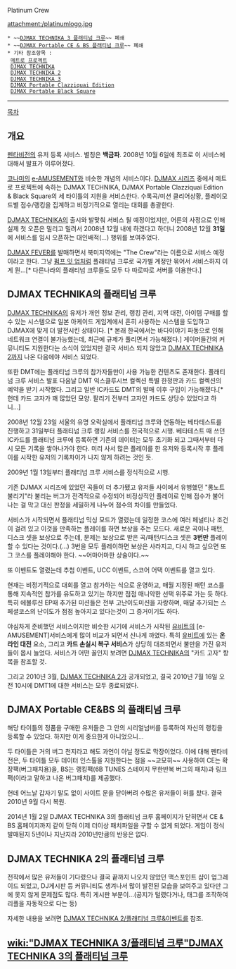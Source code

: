 Platinum Crew

attachment:/platinumlogo.jpg

 * ~~[http://www.platinumcrew.co.kr DJMAX TECHNIKA 3 플래티넘 크루]~~ 폐쇄
 * ~~[http://djmax.platinumcrew.co.kr DJMAX Portable CE & BS 플래티넘 크루]~~ 폐쇄
 * 기타 참조항목 :
  [[메트로 프로젝트]]
  [[DJMAX TECHNIKA]]
  [[DJMAX TECHNIKA 2]]
  [[DJMAX TECHNIKA 3]]
  [[DJMAX Portable Clazziquai Edition]]
  [[DJMAX Portable Black Square]]

-----------------
[[목차]]

== 개요 ==
[[펜타비전]]의 유저 등록 서비스. 별칭은 '''백금파'''. 2008년 10월 6일에 최초로 이 서비스에 대해서 발표가 이루어졌다.

[[코나미]]의 [[e-AMUSEMENT]]와 비슷한 개념의 서비스이다. [[DJMAX 시리즈]] 중에서 메트로 프로젝트에 속하는 DJMAX TECHNIKA, DJMAX Portable Clazziquai Edition & Black Square의 세 타이틀의 지원을 서비스한다. 수록곡/미션 클리어상황, 플레이모드별 점수/랭킹을 집계하고 비정기적으로 열리는 대회를 총괄한다.

[[DJMAX TECHNIKA]]의 출시와 발맞춰 서비스 될 예정이었지만, 어른의 사정으로 인해 실제 첫 오픈은 밀리고 밀려서 2008년 12월 내에 하겠다고 하더니 2008년 12월 '''31일'''에 서비스를 임시 오픈하는 대인배적(...) 행위를 보여주었다.

[[DJMAX FEVER]]를 발매하면서 북미지역에는 "The Crew"라는 이름으로 서비스 예정이라고 한다. 그냥 [[펌프 잇 업]]처럼 플래티넘 크루로 국가별 계정만 묶어서 서비스하지 이게 뭔...[* 다른나라의 플래티넘 크루들도 모두 다 따로따로 서버를 이용한다.]

== DJMAX TECHNIKA의 플래티넘 크루 ==
[[DJMAX TECHNIKA]]의 유저가 개인 정보 관리, 랭킹 관리, 지역 대전, 아이템 구매를 할 수 있는 시스템으로 일본 아케이드 게임계에서 흔히 사용하는 시스템을 도입하고 DJMAX에 맞게 더 발전시킨 상태이다. [* 본래 한국에서는 바다이야기 파동으로 인해 네트워크 연결이 불가능했는데, 최근에 규제가 풀리면서 가능해졌다.] 게이머들간의 커뮤니티도 지원한다는 소식이 있었지만 결국 서비스 되지 않았고 [[DJMAX TECHNIKA 2]]까지 나온 다음에야 서비스 되었다.

또한 DMT에는 플래티넘 크루의 참가자들만이 사용 가능한 컨텐츠도 존재한다. 플래티넘 크루 서비스 발표 다음날 DMT 익스클루시브 컬렉션 특별 한정판과 카드 컬렉션의 예약을 받기 시작했다. 그리고 일반 IC카드도 DMT의 발매 이후 구입이 가능해졌다.[* 헌데 카드 고자가 꽤 많았던 모양. 팔리기 전부터 고자인 카드도 상당수 있었다고 하니...]

2008년 12월 23일 서울의 유명 오락실에서 플래티넘 크루와 연동하는 베타테스트를 진행하고 31일부터 플래티넘 크루 랭킹 서비스를 전국적으로 시행. 베타테스트 때 쓰던 IC카드를 플래티넘 크루에 등록하면 기존의 데이터는 모두 초기화 되고 그때서부터 다시 모든 기록을 쌓아나가야 한다. 미리 사서 많은 플레이를 한 유저와 등록시작 후 플레이를 시작한 유저의 기록차이가 나지 않게 하려는 것인 듯.

2009년 1월 13일부터 플래티넘 크루 서비스를 정식적으로 시행. 

기존 DJMAX 시리즈에 있었던 곡들이 더 추가됐고 유저들 사이에서 유행했던 "롱노트 불리기"라 불리는 버그가 전격적으로 수정되어 비정상적인 플레이로 인해 점수가 불어나는 걸 막고 대신 판정을 세밀하게 나누어 점수의 차이를 만들었다.

서비스가 시작되면서 플래티넘 믹싱 모드가 열렸는데 일정한 코스에 여러 페널티나 조건이 걸려 있고 이것을 만족하는 플레이를 하면 보상을 주는 모드다. 새로운 곡이나 패턴, 디스크 셋을 보상으로 주는데, 문제는 보상으로 받은 곡/패턴/디스크 셋은 '''3번만''' 플레이할 수 있다는 것이다.(...) 3번을 모두 플레이하면 보상은 사라지고, 다시 하고 싶으면 또 그 코스를 플레이해야 한다. ~~어마어마한 상술이다.~~

또 이벤트도 열렸는데 추첨 이벤트, UCC 이벤트, 스코어 어택 이벤트를 열고 있다.

현재는 비정기적으로 대회를 열고 참가하는 식으로 운영하고, 매월 지정된 패턴 코스를 통해 지속적인 참가를 유도하고 있기는 하지만 점점 매니악한 선택 위주로 가는 듯 하다. 특히 에볼루션 EP때 추가된 미션들은 전부 고난이도미션을 자랑하며, 매달 추가되는 스페셜코스의 난이도가 점점 높아지고 있다는것이 그 증거이기도 하다. 

야심차게 준비했던 서비스이지만 비슷한 시기에 서비스가 시작된 [[유비트]]의 [e-AMUSEMENT]서비스에게 많이 비교가 되면서 신나게 까였다. 특히 [[유비트]]에 있는 '''온라인 대전''' 요소, 그리고 '''카드 손실시 복구 서비스'''가 상당히 대조되면서 불만을 가진 유저들이 몹시 늘었다. 서비스가 어떤 꼴인지 보려면 [[DJMAX TECHNIKA]]의 "카드 고자" 항목을 참조할 것.

그리고 2010년 3월, [[DJMAX TECHNIKA 2]]가 공개되었고, 결국 2010년 7월 16일 오전 10시에 DMT1에 대한 서비스는 모두 종료되었다.


== DJMAX Portable CE&BS 의 플래티넘 크루 ==
해당 타이틀의 정품을 구매한 유저들은 그 안의 시리얼넘버를 등록하여 자신의 랭킹을 등록할 수 있었다. 하지만 이게 중요한게 아니었으니...

두 타이틀은 거의 버그 천지라고 해도 과언이 아닐 정도로 막장이었다. 이에 대해 펜타비전은, 두 타이틀 모두 데이터 인스톨을 지원한다는 점을 ~~교묘히~~ 사용하여 CE는 확장팩(버그패치용)을, BS는 랭킹팩(6B TUNES 스테이지 무한반복 버그의 패치)과 링크팩(이라고 말하고 나온 버그패치)를 제공했다.

헌데 어느날 갑자기 말도 없이 사이트 문을 닫아버려 수많은 유저들이 혀를 찼다. 결국 2010년 9월 다시 복원.

2014년 1월 2일 DJMAX TECHNIKA 3의 플래티넘 크루 홈페이지가 닫히면서 CE & BS 홈페이지까지 같이 닫혀 이제 더이상 패치파일을 구할 수 없게 되었다. 게임이 정식발매된지 5년이나 지난지라 2010년만큼의 반응은 없다.
== DJMAX TECHNIKA 2의 플래티넘 크루 ==
전작에서 많은 유저들이 기다렸으나 결국 끝까지 나오지 않았던 맥스포인트 샵이 업그레이드 되었고, DJ게시판 등 커뮤니티도 생겨나서 많이 발전된 모습을 보여주고 있다만 그에 못지 않게 문제점도 많다. 특히 게시판 부분이...(공지가 털렸다거나, 태그를 조작하여 리플을 자동적으로 다는 등)

자세한 내용을 보려면 [[DJMAX TECHNIKA 2/플래티넘 크루&이벤트]]를 참조.
== [[wiki:"DJMAX TECHNIKA 3/플래티넘 크루"DJMAX TECHNIKA 3의 플래티넘 크루]] ==
